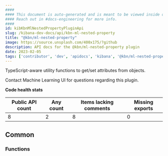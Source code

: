 ```yaml
---
####
#### This document is auto-generated and is meant to be viewed inside our experimental, new docs system.
#### Reach out in #docs-engineering for more info.
####
id: kibKbnMlNestedPropertyPluginApi
slug: /kibana-dev-docs/api/kbn-ml-nested-property
title: "@kbn/ml-nested-property"
image: https://source.unsplash.com/400x175/?github
description: API docs for the @kbn/ml-nested-property plugin
date: 2023-02-05
tags: ['contributor', 'dev', 'apidocs', 'kibana', '@kbn/ml-nested-property']
---
```


TypeScript-aware utility functions to get/set attributes from objects.

Contact Machine Learning UI for questions regarding this plugin.

**Code health stats**

| Public API count  | Any count | Items lacking comments | Missing exports |
|-------------------|-----------|------------------------|-----------------|
| 8 | 2 | 8 | 0 |

## Common

### Functions
<DocDefinitionList data={kbnMlNestedPropertyObj.common.functions}/>

